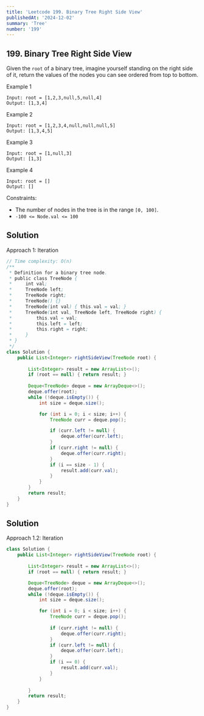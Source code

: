 ```yaml
---
title: 'Leetcode 199. Binary Tree Right Side View'
publishedAt: '2024-12-02'
summary: 'Tree'
number: '199'
---
```


## 199. Binary Tree Right Side View

Given the `root` of a binary tree, imagine yourself standing on the right side of it, return the values of the nodes you can see ordered from top to bottom.

Example 1
`````
Input: root = [1,2,3,null,5,null,4]
Output: [1,3,4]
`````

Example 2
`````
Input: root = [1,2,3,4,null,null,null,5]
Output: [1,3,4,5]
`````

Example 3
`````
Input: root = [1,null,3]
Output: [1,3]
`````

Example 4
`````
Input: root = []
Output: []
`````

Constraints:

- The number of nodes in the tree is in the range `[0, 100]`.
- `-100 <= Node.val <= 100`

## Solution
Approach 1: Iteration
````JAVA
// Time complexity: O(n)
/**
 * Definition for a binary tree node.
 * public class TreeNode {
 *     int val;
 *     TreeNode left;
 *     TreeNode right;
 *     TreeNode() {}
 *     TreeNode(int val) { this.val = val; }
 *     TreeNode(int val, TreeNode left, TreeNode right) {
 *         this.val = val;
 *         this.left = left;
 *         this.right = right;
 *     }
 * }
 */
class Solution {
    public List<Integer> rightSideView(TreeNode root) {
        
        List<Integer> result = new ArrayList<>();
        if (root == null) { return result; }
        
        Deque<TreeNode> deque = new ArrayDeque<>();
        deque.offer(root);
        while (!deque.isEmpty()) {
            int size = deque.size();

            for (int i = 0; i < size; i++) {
                TreeNode curr = deque.pop();

                if (curr.left != null) {
                    deque.offer(curr.left);
                }
                if (curr.right != null) {
                    deque.offer(curr.right);
                }
                if (i == size - 1) {
                    result.add(curr.val);
                }
            }
        }
        return result;
    }
}
````

## Solution
Approach 1.2: Iteration
````JAVA
class Solution {
    public List<Integer> rightSideView(TreeNode root) {
        
        List<Integer> result = new ArrayList<>();
        if (root == null) { return result; }

        Deque<TreeNode> deque = new ArrayDeque<>();
        deque.offer(root);
        while (!deque.isEmpty()) {
            int size = deque.size();

            for (int i = 0; i < size; i++) {
                TreeNode curr = deque.pop();
                
                if (curr.right != null) {
                    deque.offer(curr.right);
                }
                if (curr.left != null) {
                    deque.offer(curr.left);
                }
                if (i == 0) {
                    result.add(curr.val);
                }
            }
            
        }
        return result;
    }
}
````